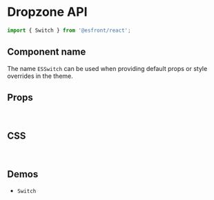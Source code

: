 
<Meta title="Components API/Switch" />

# Dropzone API

```js
import { Switch } from '@esfront/react';
```

## Component name

The name `ESSwitch` can be used when providing default props or style overrides in the theme.

## Props

<TableInterface name="SwitchProps" variant="props" />

<br />

## CSS

<TableInterface name="SwitchClasses" variant="css" />

<br />

## Demos

<ul>
  <li>
    <LinkTo kind="components-Switch" story="demo">
      <code>Switch</code>
    </LinkTo>
  </li>
</ul>
